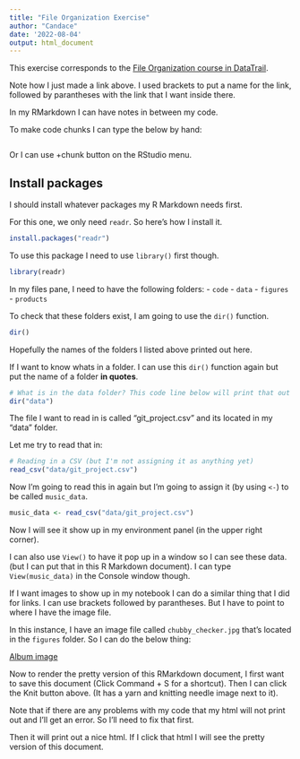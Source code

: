 ```yaml
---
title: "File Organization Exercise"
author: "Candace"
date: '2022-08-04'
output: html_document
---
```


This exercise corresponds to the [File Organization course in DataTrail](https://datatrail-jhu.github.io/03_fileorganization/setting-up-data-science-project-folders.html). 

Note how I just made a link above. I used brackets to put a name for the link, followed by parantheses with the link that I want inside there. 

In my RMarkdown I can have notes in between my code. 

To make code chunks I can type the below by hand: 

```r
```

Or I can use +chunk button on the RStudio menu. 

## Install packages 

I should install whatever packages my R Markdown needs first. 

For this one, we only need `readr`. So here's how I install it. 

```r
install.packages("readr")
```

To use this package I need to use `library()` first though. 

```r
library(readr) 
```

In my files pane, I need to have the following folders: 
- `code` 
- `data`
- `figures`
- `products`

To check that these folders exist, I am going to use the `dir()` function. 

```r
dir()
```


Hopefully the names of the folders I listed above printed out here. 

If I want to know whats in a folder. I can use this `dir()` function again but put the name of a folder **in quotes**.

```r
# What is in the data folder? This code line below will print that out
dir("data")
```

The file I want to read in is called "git_project.csv" and its located in my "data" folder. 

Let me try to read that in:

```r
# Reading in a CSV (but I'm not assigning it as anything yet)
read_csv("data/git_project.csv")
```

Now I'm going to read this in again but I'm going to assign it (by using `<-`) to be called `music_data`. 

```r
music_data <- read_csv("data/git_project.csv")
```

Now I will see it show up in my environment panel (in the upper right corner). 

I can also use `View()` to have it pop up in a window so I can see these data. (but I can put that in this R Markdown document). I can type `View(music_data)` in the Console window though. 

If I want images to show up in my notebook I can do a similar thing that I did for links. I can use brackets followed by parantheses. But I have to point to where I have the image file. 

In this instance, I have an image file called `chubby_checker.jpg` that's located in the `figures` folder. So I can do the below thing:

[Album image](figures/chubby_checker.jpg)


Now to render the pretty version of this RMarkdown document, I first want to save this document (Click Command + S for a shortcut). 
Then I can click the Knit button above. (It has a yarn and knitting needle image next to it). 

Note that if there are any problems with my code that my html will not print out and I'll get an error. So I'll need to fix that first. 

Then it will print out a nice html. If I click that html I will see the pretty version of this document. 

